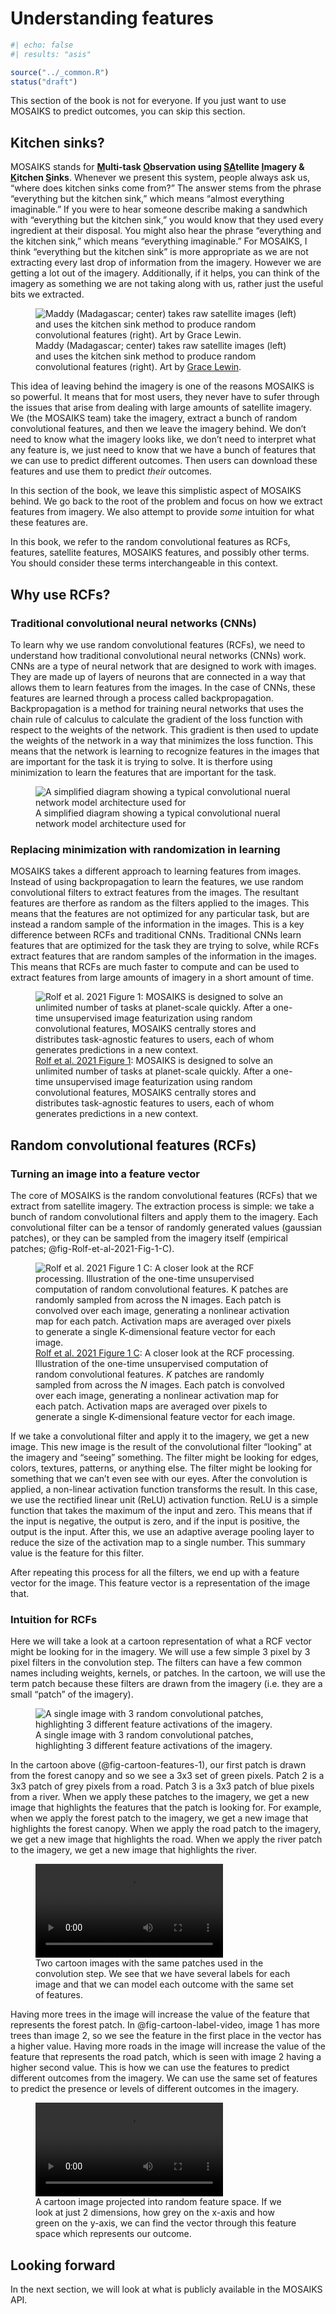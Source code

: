 # Understanding features {#sec-features-rcf} 

```r
#| echo: false
#| results: "asis"

source("../_common.R")
status("draft")
```

::: {.callout-tip}
This section of the book is not for everyone. If you just want to use MOSAIKS to predict outcomes, you can skip this section. 
:::

## Kitchen sinks?

MOSAIKS stands for **<ins>M</ins>ulti-task <ins>O</ins>bservation using <ins>SA</ins>tellite <ins>I</ins>magery & <ins>K</ins>itchen <ins>S</ins>inks**. Whenever we present this system, people always ask us, "where does kitchen sinks come from?" The answer stems from the phrase "everything but the kitchen sink," which means "almost everything imaginable." If you were to hear someone describe making a sandwhich with "everything but the kitchen sink," you would know that they used every ingredient at their disposal. You might also hear the phrase "everything and the kitchen sink," which means "everything imaginable." For MOSAIKS, I think "everything but the kitchen sink" is more appropriate as we are not extracting every last drop of information from the imagery. However we are getting a lot out of the imagery. Additionally, if it helps, you can think of the imagery as something we are not taking along with us, rather just the useful bits we extracted. 

![Maddy (Madagascar; center) takes raw satellite images (left) and uses the kitchen sink method to produce random convolutional features (right). Art by [Grace Lewin](https://young-lab.eemb.ucsb.edu/people/grace-lewin).](images/Everything%20but%20the%20kitchen%20sink.gif){#fig-everything-but-the-kitchen-sink}

This idea of leaving behind the imagery is one of the reasons MOSAIKS is so powerful. It means that for most users, they never have to sufer through the issues that arise from dealing with large amounts of satellite imagery. We (the MOSAIKS team) take the imagery, extract a bunch of random convolutional features, and then we leave the imagery behind. We don't need to know what the imagery looks like, we don't need to interpret what any feature is, we just need to know that we have a bunch of features that we can use to predict different outcomes. Then users can download these features and use them to predict *their* outcomes.

In this section of the book, we leave this simplistic aspect of MOSAIKS behind. We go back to the root of the problem and focus on how we extract features from imagery. We also attempt to provide *some* intuition for what these features are.

::: {.callout-tip}
In this book, we refer to the random convolutional features as RCFs, features, satellite features, MOSAIKS features, and possibly other terms. You should consider these terms interchangeable in this context.
:::

## Why use RCFs?

### Traditional convolutional neural networks (CNNs)

To learn why we use random convolutional features (RCFs), we need to understand how traditional convolutional neural networks (CNNs) work. CNNs are a type of neural network that are designed to work with images. They are made up of layers of neurons that are connected in a way that allows them to learn features from the images. In the case of CNNs, these features are learned through a process called backpropagation. Backpropagation is a method for training neural networks that uses the chain rule of calculus to calculate the gradient of the loss function with respect to the weights of the network. This gradient is then used to update the weights of the network in a way that minimizes the loss function. This means that the network is learning to recognize features in the images that are important for the task it is trying to solve. It is therfore using minimization to learn the features that are important for the task.

![A simplified diagram showing a typical convolutional nueral network model architecture used for ](images/CNN.jpg){#fig-CNN}

### Replacing minimization with randomization in learning

MOSAIKS takes a different approach to learning features from images. Instead of using backpropagation to learn the features, we use random convolutional filters to extract features from the images. The resultant features are therfore as random as the filters applied to the images. This means that the features are not optimized for any particular task, but are instead a random sample of the information in the images. This is a key difference between RCFs and traditional CNNs. Traditional CNNs learn features that are optimized for the task they are trying to solve, while RCFs extract features that are random samples of the information in the images. This means that RCFs are much faster to compute and can be used to extract features from large amounts of imagery in a short amount of time.

![[Rolf et al. 2021 Figure 1](https://www.nature.com/articles/s41467-021-24638-z/figures/1): MOSAIKS is designed to solve an unlimited number of tasks at planet-scale quickly. After a one-time unsupervised image featurization using random convolutional features, MOSAIKS centrally stores and distributes task-agnostic features to users, each of whom generates predictions in a new context.](images/rolf_et_al_2021-Fig_1.jpg){#fig-Rolf-et-al-2021-Fig-1}

## Random convolutional features (RCFs)

### Turning an image into a feature vector

The core of MOSAIKS is the random convolutional features (RCFs) that we extract from satellite imagery. The extraction process is simple: we take a bunch of random convolutional filters and apply them to the imagery. Each convolutional filter can be a tensor of randomly generated values (gaussian patches), or they can be sampled from the imagery itself (empirical patches; @fig-Rolf-et-al-2021-Fig-1-C). 

![[Rolf et al. 2021 Figure 1 C](https://www.nature.com/articles/s41467-021-24638-z/figures/1): A closer look at the RCF processing. Illustration of the one-time unsupervised computation of random convolutional features. *K* patches are randomly sampled from across the *N* images. Each patch is convolved over each image, generating a nonlinear activation map for each patch. Activation maps are averaged over pixels to generate a single K-dimensional feature vector for each image.](images/rolf_et_al_2021-Fig_1-c.jpg){#fig-Rolf-et-al-2021-Fig-1-C}

If we take a convolutional filter and apply it to the imagery, we get a new image. This new image is the result of the convolutional filter "looking" at the imagery and "seeing" something. The filter might be looking for edges, colors, textures, patterns, or anything else. The filter might be looking for something that we can't even see with our eyes. After the convolution is applied, a non-linear activation function transforms the result. In this case, we use the rectified linear unit (ReLU) activation function. ReLU is a simple function that takes the maximum of the input and zero. This means that if the input is negative, the output is zero, and if the input is positive, the output is the input. After this, we use an adaptive average pooling layer to reduce the size of the activation map to a single number. This summary value is the feature for this filter.

::: {.callout-note}
After repeating this process for all the filters, we end up with a feature vector for the image. This feature vector is a representation of the image that. 
:::

### Intuition for RCFs

Here we will take a look at a cartoon representation of what a RCF vector might be looking for in the imagery. We will use a few simple 3 pixel by 3 pixel filters in the convolution step. The filters can have a few common names including weights, kernels, or patches. In the cartoon, we will use the term patch because these filters are drawn from the imagery (i.e. they are a small "patch" of the imagery).

![A single image with 3 random convolutional patches, highlighting 3 different feature activations of the imagery.](images/cartoon_features-1.jpg){#fig-cartoon-features-1}

In the cartoon above (@fig-cartoon-features-1), our first patch is drawn from the forest canopy and so we see a 3x3 set of green pixels. Patch 2 is a 3x3 patch of grey pixels from a road. Patch 3 is a 3x3 patch of blue pixels from a river. When we apply these patches to the imagery, we get a new image that highlights the features that the patch is looking for. For example, when we apply the forest patch to the imagery, we get a new image that highlights the forest canopy. When we apply the road patch to the imagery, we get a new image that highlights the road. When we apply the river patch to the imagery, we get a new image that highlights the river.

![Two cartoon images with the same patches used in the convolution step. We see that we have several labels for each image and that we can model each outcome with the same set of features.](images/cartoon_features.mp4){#fig-cartoon-label-video autoplay="true"}

Having more trees in the image will increase the value of the feature that represents the forest patch. In @fig-cartoon-label-video, image 1 has more trees than image 2, so we see the feature in the first place in the vector has a higher value. Having more roads in the image will increase the value of the feature that represents the road patch, which is seen with image 2 having a higher second value. This is how we can use the features to predict different outcomes from the imagery. We can use the same set of features to predict the presence or levels of different outcomes in the imagery.

![A cartoon image projected into random feature space. If we look at just 2 dimensions, how grey on the x-axis and how green on the y-axis, we can find the vector through this feature space which represents our outcome.](images/cartoon_vectors.mp4){#fig-cartoon-vect-video autoplay="true"}

::: {.callout-note}
# Looking forward

In the next section, we will look at what is publicly available in the MOSAIKS API.
:::
